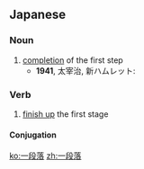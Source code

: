 ==Japanese==
{{ja-kanjitab|いち|だん|らく|yomi=on}}

===Noun===
{{ja-noun|いちだんらく}}

# [[completion]] of the first step
#* '''1941''', 太宰治, 新ハムレット:
#*: {{ja-usex|もう、こちらは、どうやら'''一段落'''ですから、ゆっくり勉強しておいでなさい。|もう、 こちら は、 どうやら '''一いちだんらく''' です から、 ゆっくり べんきょう して おいでなさい。|Well, it looks as though we've finished this first part, so go back and take your time studying.}}

===Verb===
{{ja-verb-suru|tr=intrans|いちだんらく}}

# [[finish up]] the first stage

====Conjugation====
{{ja-suru|いちだんらく}}

[[ko:一段落]]
[[zh:一段落]]